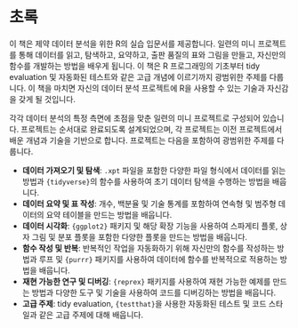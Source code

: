 # 초록 {.unnumbered}

이 책은 제약 데이터 분석을 위한 R의 실습 입문서를 제공합니다. 일련의 미니 프로젝트를 통해 데이터를 읽고, 탐색하고, 요약하고, 출판 품질의 표와 그림을 만들고, 자신만의 함수를 개발하는 방법을 배우게 됩니다. 이 책은 R 프로그래밍의 기초부터 tidy evaluation 및 자동화된 테스트와 같은 고급 개념에 이르기까지 광범위한 주제를 다룹니다. 이 책을 마치면 자신의 데이터 분석 프로젝트에 R을 사용할 수 있는 기술과 자신감을 갖게 될 것입니다.

 각각 데이터 분석의 특정 측면에 초점을 맞춘 일련의 미니 프로젝트로 구성되어 있습니다. 프로젝트는 순서대로 완료되도록 설계되었으며, 각 프로젝트는 이전 프로젝트에서 배운 개념과 기술을 기반으로 합니다. 프로젝트는 다음을 포함하여 광범위한 주제를 다룹니다.

- **데이터 가져오기 및 탐색**: `.xpt` 파일을 포함한 다양한 파일 형식에서 데이터를 읽는 방법과 `{tidyverse}`의 함수를 사용하여 초기 데이터 탐색을 수행하는 방법을 배웁니다.
- **데이터 요약 및 표 작성**: 개수, 백분율 및 기술 통계를 포함하여 연속형 및 범주형 데이터의 요약 테이블을 만드는 방법을 배웁니다.
- **데이터 시각화**: `{ggplot2}` 패키지 및 해당 확장 기능을 사용하여 스파게티 플롯, 상자 그림 및 분포 플롯을 포함한 다양한 플롯을 만드는 방법을 배웁니다.
- **함수 작성 및 반복**: 반복적인 작업을 자동화하기 위해 자신만의 함수를 작성하는 방법과 루프 및 `{purrr}` 패키지를 사용하여 데이터에 함수를 반복적으로 적용하는 방법을 배웁니다.
- **재현 가능한 연구 및 디버깅**: `{reprex}` 패키지를 사용하여 재현 가능한 예제를 만드는 방법과 다양한 도구 및 기술을 사용하여 코드를 디버깅하는 방법을 배웁니다.
- **고급 주제**: tidy evaluation, `{testthat}`을 사용한 자동화된 테스트 및 코드 스타일과 같은 고급 주제에 대해 배웁니다.

